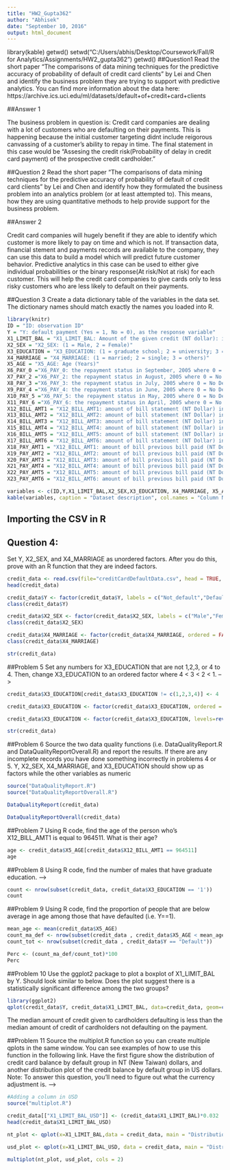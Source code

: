 ```yaml
---
title: "HW2_Gupta362"
author: "Abhisek"
date: "September 10, 2016"
output: html_document
---
```

library(kable)
getwd()
setwd("C:/Users/abhis/Desktop/Coursework/Fall/R for Analytics/Assignments/HW2_gupta362")
getwd()
##Question1
Read the short paper "The comparisons of data mining techniques for the predictive accuracy of probability of default of credit card clients" by Lei and Chen and identify the business problem they are trying to support with predictive analytics. You can find more information about the data here: https://archive.ics.uci.edu/ml/datasets/default+of+credit+card+clients  

##Answer 1

The business problem in question is:
Credit card companies are dealing with a lot of customers who are defaulting on their payments. This is happening because the initial customer targeting didnt include reigorous canvassing of a customer's ability to repay in time. The final statement in this case would be "Assesing the credit risk(Probability of delay in credit card payment) of the prospective credit cardholder."

##Question 2
Read the short paper "The comparisons of data mining techniques for the predictive accuracy of probability of default of credit card clients" by Lei and Chen and identify how they formulated the business problem into an analytics problem (or at least attempted to). This means, how they are using quantitative methods to help provide support for the business problem. 

##Answer 2

Credit card companies will hugely benefit if they are able to identify which customer is more likely to pay on time and which is not. If transaction data, financial stement and payments records are available to the company, they can use this data to build a model which will predict future customer behavior. Predictive analytics in this case can be used to either give individual probabilities or the binary response(At risk/Not at risk) for each customer. This will help the credit card companies to give cards only to less risky customers who are less likely to default on their payments.

##Question 3
Create a data dictionary table of the variables in the data set. The dictionary names should match exactly the names you loaded into R.
```r
library(knitr)
ID = "ID: observation ID"
Y = "Y: default payment (Yes = 1, No = 0), as the response variable"
X1_LIMIT_BAL = "X1_LIMIT_BAL: Amount of the given credit (NT dollar): it includes both the individual consumer credit and his/her family (supplementary) credit."
X2_SEX = "X2_SEX: (1 = Male, 2 = Female)"
X3_EDUCATION = "X3_EDUCATION: (1 = graduate school; 2 = university; 3 = high school; 4 = others)"
X4_MARRIAGE = "X4_MARRIAGE: (1 = married; 2 = single; 3 = others)"
X5_AGE = "X5_AGE: Age (Years)"
X6_PAY_0 ="X6_PAY_0: the repayment status in September, 2005 where 0 = No Delay, -1 = pay duly, 1 = payment delay for one month"
X7_PAY_2 ="X6_PAY_2: the repayment status in August, 2005 where 0 = No Delay, -1 = pay duly, 1 = payment delay for one month"
X8_PAY_3 ="X6_PAY_3: the repayment status in July, 2005 where 0 = No Delay, -1 = pay duly, 1 = payment delay for one month"
X9_PAY_4 ="X6_PAY_4: the repayment status in June, 2005 where 0 = No Delay, -1 = pay duly, 1 = payment delay for one month"
X10_PAY_5 ="X6_PAY_5: the repayment status in May, 2005 where 0 = No Delay, -1 = pay duly, 1 = payment delay for one month"
X11_PAY_6 ="X6_PAY_6: the repayment status in April, 2005 where 0 = No Delay, -1 = pay duly, 1 = payment delay for one month"
X12_BILL_AMT1 = "X12_BILL_AMT1: amount of bill statement (NT Dollar) in September, 2005"
X13_BILL_AMT2 = "X12_BILL_AMT2: amount of bill statement (NT Dollar) in August, 2005"
X14_BILL_AMT3 = "X12_BILL_AMT3: amount of bill statement (NT Dollar) in July, 2005"
X15_BILL_AMT4 = "X12_BILL_AMT4: amount of bill statement (NT Dollar) in June, 2005"
X16_BILL_AMT5 = "X12_BILL_AMT5: amount of bill statement (NT Dollar) in May, 2005"
X17_BILL_AMT6 = "X12_BILL_AMT6: amount of bill statement (NT Dollar) in April, 2005"
X18_PAY_AMT1 = "X12_BILL_AMT1: amount of bill previous bill paid (NT Dollar) in September, 2005"
X19_PAY_AMT2 = "X12_BILL_AMT2: amount of bill previous bill paid (NT Dollar) in August, 2005"
X20_PAY_AMT3 = "X12_BILL_AMT3: amount of bill previous bill paid (NT Dollar) in July, 2005"
X21_PAY_AMT4 = "X12_BILL_AMT4: amount of bill previous bill paid (NT Dollar) in June, 2005"
X22_PAY_AMT5 = "X12_BILL_AMT5: amount of bill previous bill paid (NT Dollar) in May, 2005"
X23_PAY_AMT6 = "X12_BILL_AMT6: amount of bill previous bill paid (NT Dollar) in April, 2005"

variables <- c(ID,Y,X1_LIMIT_BAL,X2_SEX,X3_EDUCATION, X4_MARRIAGE, X5_AGE, X6_PAY_0, X7_PAY_2, X8_PAY_3,X9_PAY_4,X10_PAY_5, X11_PAY_6, X12_BILL_AMT1, X13_BILL_AMT2, X14_BILL_AMT3, X15_BILL_AMT4, X16_BILL_AMT5, X17_BILL_AMT6, X18_PAY_AMT1, X19_PAY_AMT2, X20_PAY_AMT3,X21_PAY_AMT4,X22_PAY_AMT5, X23_PAY_AMT6)
kable(variables, caption = "Dataset description", col.names = "Column Name", padding = 5)

```

## Importing the CSV in R
## Question 4: 
Set Y, X2_SEX, and X4_MARRIAGE as unordered factors. After you do this, prove with an R function that they are indeed factors.
```r
credit_data <- read.csv(file="creditCardDefaultData.csv", head = TRUE, sep=",")
head(credit_data)
```

```r
credit_data$Y <- factor(credit_data$Y, labels = c("Not_default","Default"), ordered = FALSE)
class(credit_data$Y)

credit_data$X2_SEX <- factor(credit_data$X2_SEX, labels = c("Male","Female"), ordered = FALSE)
class(credit_data$X2_SEX)

credit_data$X4_MARRIAGE <- factor(credit_data$X4_MARRIAGE, ordered = FALSE)
class(credit_data$X4_MARRIAGE)

str(credit_data)

```

##Problem 5
Set any numbers for X3_EDUCATION that are not 1,2,3, or 4 to 4. Then, change X3_EDUCATION to an ordered factor where 4 < 3 < 2 < 1. -->
```r
credit_data$X3_EDUCATION[credit_data$X3_EDUCATION != c(1,2,3,4)] <- 4

credit_data$X3_EDUCATION <- factor(credit_data$X3_EDUCATION, ordered = TRUE)

credit_data$X3_EDUCATION <- factor(credit_data$X3_EDUCATION, levels=rev(levels(credit_data$X3_EDUCATION)))

str(credit_data)

```

##Problem 6 
Source the two data quality functions (i.e. DataQualityReport.R and DataQualityReportOverall.R) and report the results. If there are any incomplete records you have done something incorrectly in problems 4 or 5. Y, X2_SEX, X4_MARRIAGE, and X3_EDUCATION should show up as factors while the other variables as numeric 
```r
source("DataQualityReport.R")
source("DataQualityReportOverall.R")

DataQualityReport(credit_data)

DataQualityReportOverall(credit_data)
```

##Problem 7
Using R code, find the age of the person who's X12_BILL_AMT1 is equal to 964511. What is their age? 
```r
age <- credit_data$X5_AGE[credit_data$X12_BILL_AMT1 == 964511]
age
```

##Problem 8
Using R code, find the number of males that have graduate education. -->
```r
count <- nrow(subset(credit_data, credit_data$X3_EDUCATION == '1'))
count
```

##Problem 9 
Using R code, find the proportion of people that are below average in age among those that have defaulted (i.e. Y==1).
```r
mean_age <- mean(credit_data$X5_AGE) 
count_ma_def <- nrow(subset(credit_data , credit_data$X5_AGE < mean_age & credit_data$Y == "Default"))
count_tot <- nrow(subset(credit_data , credit_data$Y == "Default"))

Perc <- (count_ma_def/count_tot)*100
Perc
```

##Problem 10
Use the ggplot2 package to plot a boxplot of X1_LIMIT_BAL by Y. Should look similar to below. Does the plot suggest there is a statistically significant difference among the two groups?
```r
library(ggplot2)
qplot(credit_data$Y, credit_data$X1_LIMIT_BAL, data=credit_data, geom=c("boxplot"), fill=Y, main="Default Status by Credit Limit", ylab="Amount of credit given", xlab="Default Status")
```
The median amount of credit given to cardholders defaulting is less than the median amount of credit of cardholders not defaulting on the payment.


##Problem 11 
Source the multiplot.R function so you can create multiple qplots in the same window. You can see examples of how to use this function in the following link. Have the first figure show the distribution of credit card balance by default group in NT (New Taiwan) dollars, and another distribution plot of the credit balance by default group in US dollars. Note: To answer this question, you'll need to figure out what the currency adjustment is. -->
```r
#Adding a column in USD
source("multiplot.R")

credit_data[["X1_LIMIT_BAL_USD"]] <- (credit_data$X1_LIMIT_BAL)*0.032
head(credit_data$X1_LIMIT_BAL_USD)

nt_plot <- qplot(x=X1_LIMIT_BAL,data = credit_data, main = "Distribution of Credit Balance(NT)",geom = "density", xlab = "Amount in NT", ylab = "Density", fill = Y) 

usd_plot <- qplot(x=X1_LIMIT_BAL_USD, data = credit_data, main = "Distribution of Credit Balance(USD)",geom = "density", xlab = "Amount in USD", ylab = "Density", fill = Y) 

multiplot(nt_plot, usd_plot, cols = 2)
```



